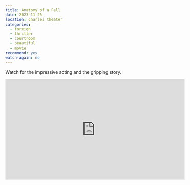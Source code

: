 ```yaml
---
title: Anatomy of a Fall
date: 2023-11-25
location: charles theater
categories:
  - foreign
  - thriller
  - courtroom
  - beautiful
  - movie
recommend: yes
watch-again: no
---
```


Watch for the impressive acting and the gripping story. 

<iframe width="560" height="315" src="https://www.youtube.com/embed/fTrsp5BMloA?si=nvOlJFD4p5efEwLQ" title="YouTube video player" frameborder="0" allow="accelerometer; autoplay; clipboard-write; encrypted-media; gyroscope; picture-in-picture; web-share" allowfullscreen></iframe>